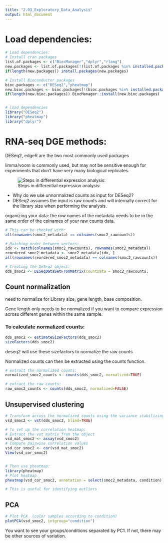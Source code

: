 ```yaml
---
title: "2.03_Exploratory_Data_Analysis"
output: html_document
---
```


# Load dependencies:
```r
# Load dependencies:
# Install cran packages
list.of.packages <- c("BiocManager","dplyr","rlang")
new.packages <- list.of.packages[!(list.of.packages %in% installed.packages()[,"Package"])]
if(length(new.packages)) install.packages(new.packages)

# Install Bioconductor packages
bioc.packages <- c("DESeq2","pheatmap")
new.bioc.packages <- bioc.packages[!(bioc.packages %in% installed.packages()["Package"])]
if(length(new.bioc.packages)) BiocManager::install(new.bioc.packages)


# load dependencies
library("DESeq2")
library("pheatmap")
library("dplyr")
```

# RNA-seq DGE methods:

DESeq2, edgeR are the two most commonly used packages

limma/voom is commonly used, but may not be sensitive enough for experiments that don’t have very many biological replicates.

![Steps in differential expression analysis:](../Input_Data/DGE-steps.png)

* Why do we use unnormalized counts as input for DESeq2? 
* DESeq2 assumes the input is raw counts and will internally correct for the library size when performing the analysis.

organizing your data: the row names of the metadata needs to be in the same order of the colnames of your raw counts data.

```r
# This can be checked with: 
all(rownames(smoc2_metadata) == colnames(smoc2_rawcounts))

# Matching order between vectors:
idx <- match(colnames(smoc2_rawcounts), rownames(smoc2_metadata))
reordered_smoc2_metadata <- smoc2_metadata[idx, ]
all(rownames(reordered_smoc2_metadata) == colnames(smoc2_rawcounts))   

# Creating the DeSeq2 object:
dds_smoc2 <- DESeqDataSetFromMatrix(countData = smoc2_rawcounts,                               colData = reordered_smoc2_metadata, design = ~ condition)
```

## Count normalization
need to normalize for Library size, gene length, base composition.

Gene length only needs to be normalized if you want to compare expression across different genes within the same sample.

### To calculate normalized counts:
```r
dds_smoc2 <- estimateSizeFactors(dds_smoc2)
sizeFactors(dds_smoc2)
```

deseq2 will use these sizefactors to normalize the raw counts

Normalized counts can then be extracted using the counts function.

```r
# extract the normalized counts:
normalized_smoc2_counts <- counts(dds_smoc2, normalized=TRUE)

# extract the raw counts:
raw_smoc2_counts <- counts(dds_smoc2, normalized=FALSE)
```


## Unsupervised clustering
```r
# Transform across the normalized counts using the variance stabilizing transformation (blind = TRUE means its blind to the sample information)
vsd_smoc2 <- vst(dds_smoc2, blind=TRUE)

# To set up the correlation heatmap:
# Extract the vst matrix from the object 
vsd_mat_smoc2 <- assay(vsd_smoc2)   
# Compute pairwise correlation values 
vsd_cor_smoc2 <- cor(vsd_mat_smoc2)   
View(vsd_cor_smoc2)


# Then use pheatmap: 
library(pheatmap)   
# Plot heatmap 
pheatmap(vsd_cor_smoc2, annotation = select(smoc2_metadata, condition))

# This is useful for identifying outliers
```

## PCA
```r
# Plot PCA  (color samples according to condition)
plotPCA(vsd_smoc2, intgroup="condition")
```
You want to see your groups/conditions separated by PC1. If not, there may be other sources of variation.



